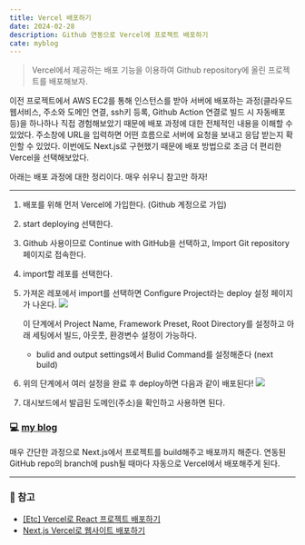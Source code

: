 ```yaml
---
title: Vercel 배포하기
date: 2024-02-28
description: Github 연동으로 Vercel에 프로젝트 배포하기
cate: myblog
---
```


> Vercel에서 제공하는 배포 기능을 이용하여 Github repository에 올린 프로젝트를 배포해보자.

이전 프로젝트에서 AWS EC2를 통해 인스턴스를 받아 서버에 배포하는 과정(클라우드 웹서비스, 주소와 도메인 연결, ssh키 등록,
Github Action 연결로 빌드 시 자동배포 등)을 하나하나 직접 경험해보았기 때문에 배포 과정에 대한 전체적인 내용을 이해할 수 있었다. 주소창에 URL을 입력하면
어떤 흐름으로 서버에 요청을 보내고 응답 받는지 확인할 수 있었다. 이번에도 Next.js로 구현했기 때문에 배포 방법으로
조금 더 편리한 Vercel을 선택해보았다.

아래는 배포 과정에 대한 정리이다. 매우 쉬우니 참고만 하자!

<hr />

1. 배포를 위해 먼저 Vercel에 가입한다. (Github 계정으로 가입)
2. start deploying 선택한다.
3. Github 사용이므로 Continue with GitHub을 선택하고, Import Git repository 페이지로 접속한다.
4. import할 레포를 선택한다.
5. 가져온 레포에서 import를 선택하면 Configure Project라는 deploy 설정 페이지가 나온다.
   ![](/projects/myblog/4-1.jpg)

   이 단계에서 Project Name, Framework Preset, Root Directory를 설정하고 아래 세팅에서 빌드, 아웃풋,
   환경변수 설정이 가능하다.

   - bulid and output settings에서 Bulid Command를 설정해준다 (next build)

6. 위의 단계에서 여러 설정을 완료 후 deploy하면 다음과 같이 배포된다!
   ![](/projects/myblog/4-2.jpg)
7. 대시보드에서 발급된 도메인(주소)을 확인하고 사용하면 된다.

### 💻 [my blog](https://twothreeone-blog.vercel.app/)<br/>

매우 간단한 과정으로 Next.js에서 프로젝트를 build해주고 배포까지 해준다.
연동된 GitHub repo의 branch에 push될 때마다 자동으로 Vercel에서 배포해주게 된다.

<hr />

### 📌 참고

- [[Etc] Vercel로 React 프로젝트 배포하기](https://velog.io/@codns1223/Etc-Vercel%EB%A1%9C-React-%ED%94%84%EB%A1%9C%EC%A0%9D%ED%8A%B8-%EB%B0%B0%ED%8F%AC%ED%95%98%EA%B8%B0)
- [Next.js Vercel로 웹사이트 배포하기](https://projectlog.tistory.com/15)
